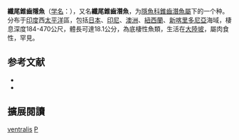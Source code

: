 {{Speciesbox
| image = 
| image_width = 250px
| status = LC
| status_system = IUCN3.1
| genus = Pyramodon
| species = ventralis
| authority = Smith & Radcliffe, 1913
| synonyms = 
}}
'''纖尾錐齒隱魚'''（[[学名|学名]]：{{lang|la|'''''Pyramodon ventralis'''''}}），又名'''纖尾錐齒潛魚'''，为[[隱魚科|隱魚科]][[錐齒潛魚屬|錐齒潛魚屬]]下的一个种。分布于[[印度|印度]]西[[太平洋|太平洋]]區，包括[[日本|日本]]、[[印尼|印尼]]、[[澳洲|澳洲]]、[[紐西蘭|紐西蘭]]、[[新喀里多尼亞|新喀里多尼亞]]海域，棲息深度184-470公尺，體長可達18.1公分，為底棲性魚類，生活在[[大陸坡|大陸坡]]，屬肉食性，罕見。

== 参考文献 ==
{{reflist}}
*{{FishBase_species|genus=Pyramodon|species=ventralis|year=2012|month=7}}
* {{TaiBNET| zh=纖尾錐齒隱魚 | id=381242 | binomial=Pyramodon ventralis | authority=Smith & Radcliffe, 1913 | var= | accessdate=2013-01-24}}
== 擴展閱讀 == 
{{refbegin}}
{{wikispecies-inline|Pyramodon ventralis|纖尾錐齒潛魚}}
{{refend}}
{{Taxonbar|from=Q2238006}}

[[Category:錐齒潛魚屬|ventralis]]
[[Category:1913年描述的魚類|P]]


{{魚類小作品}}